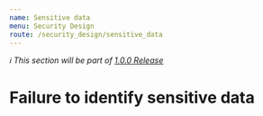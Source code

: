 ```yaml
---
name: Sensitive data
menu: Security Design
route: /security_design/sensitive_data
---
```


_ℹ️ This section will be part of [1.0.0 Release](https://github.com/guidesmiths/cybersecurity-handbook/issues/41)_

# Failure to identify sensitive data